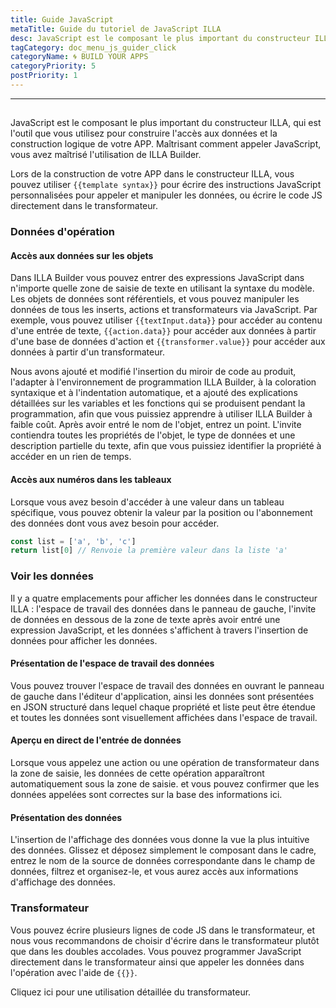 ```yaml
---
title: Guide JavaScript
metaTitle: Guide du tutoriel de JavaScript ILLA
desc: JavaScript est le composant le plus important du constructeur ILLA, qui est l'outil que vous utilisez pour construire l'accès aux données et la construction logique de votre APP
tagCategory: doc_menu_js_guider_click
categoryName: 🌀 BUILD YOUR APPS
categoryPriority: 5
postPriority: 1
---
```


* * *

## <Heading hidden>Guide JavaScript</Heading>

JavaScript est le composant le plus important du constructeur ILLA, qui est l'outil que vous utilisez pour construire l'accès aux données et la construction logique de votre APP. Maîtrisant comment appeler JavaScript, vous avez maîtrisé l'utilisation de ILLA Builder.

Lors de la construction de votre APP dans le constructeur ILLA, vous pouvez utiliser `{{template syntax}}` pour écrire des instructions JavaScript personnalisées pour appeler et manipuler les données, ou écrire le code JS directement dans le transformateur.

### Données d'opération

#### Accès aux données sur les objets

Dans ILLA Builder vous pouvez entrer des expressions JavaScript dans n'importe quelle zone de saisie de texte en utilisant la syntaxe du modèle. Les objets de données sont référentiels, et vous pouvez manipuler les données de tous les inserts, actions et transformateurs via JavaScript. Par exemple, vous pouvez utiliser `{{textInput.data}}` pour accéder au contenu d'une entrée de texte, `{{action.data}}` pour accéder aux données à partir d'une base de données d'action et `{{transformer.value}}` pour accéder aux données à partir d'un transformateur.

Nous avons ajouté et modifié l'insertion du miroir de code au produit, l'adapter à l'environnement de programmation ILLA Builder, à la coloration syntaxique et à l'indentation automatique, et a ajouté des explications détaillées sur les variables et les fonctions qui se produisent pendant la programmation, afin que vous puissiez apprendre à utiliser ILLA Builder à faible coût. Après avoir entré le nom de l'objet, entrez un point. L'invite contiendra toutes les propriétés de l'objet, le type de données et une description partielle du texte, afin que vous puissiez identifier la propriété à accéder en un rien de temps.

#### Accès aux numéros dans les tableaux

Lorsque vous avez besoin d'accéder à une valeur dans un tableau spécifique, vous pouvez obtenir la valeur par la position ou l'abonnement des données dont vous avez besoin pour accéder.

```javascript
const list = ['a', 'b', 'c']
return list[0] // Renvoie la première valeur dans la liste 'a'
```

### Voir les données

Il y a quatre emplacements pour afficher les données dans le constructeur ILLA : l'espace de travail des données dans le panneau de gauche, l'invite de données en dessous de la zone de texte après avoir entré une expression JavaScript, et les données s'affichent à travers l'insertion de données pour afficher les données.

#### Présentation de l'espace de travail des données

Vous pouvez trouver l'espace de travail des données en ouvrant le panneau de gauche dans l'éditeur d'application, ainsi les données sont présentées en JSON structuré dans lequel chaque propriété et liste peut être étendue et toutes les données sont visuellement affichées dans l'espace de travail.

[//]: # "[图片]"

#### Aperçu en direct de l'entrée de données

Lorsque vous appelez une action ou une opération de transformateur dans la zone de saisie, les données de cette opération apparaîtront automatiquement sous la zone de saisie. et vous pouvez confirmer que les données appelées sont correctes sur la base des informations ici.

[//]: # "[图片]"

#### Présentation des données

L'insertion de l'affichage des données vous donne la vue la plus intuitive des données. Glissez et déposez simplement le composant dans le cadre, entrez le nom de la source de données correspondante dans le champ de données, filtrez et organisez-le, et vous aurez accès aux informations d'affichage des données.

[//]: # "[图片]"

### Transformateur

Vous pouvez écrire plusieurs lignes de code JS dans le transformateur, et nous vous recommandons de choisir d'écrire dans le transformateur plutôt que dans les doubles accolades. Vous pouvez programmer JavaScript directement dans le transformateur ainsi que appeler les données dans l'opération avec l'aide de `{{}}`.

Cliquez ici pour une utilisation détaillée du transformateur.

